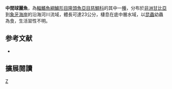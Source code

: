 {{Speciesbox 
| genus = Tylochromis
| species = intermedius
| status = LC
| status_system = IUCN3.1
| authority = [[Boulenger|Boulenger]], 1916
| synonyms = *''Pelmatochromis intermedius''<br /><small>Boulenger, 1916</small>
}}

'''中間球麗魚'''，為[[輻鰭魚綱|輻鰭魚綱]][[鱸形目|鱸形目]][[隆頭魚亞目|隆頭魚亞目]][[慈鯛科|慈鯛科]]的其中一[[種|種]]，分布於[[非洲|非洲]][[甘比亞|甘比亞]]到[[象牙海岸|象牙海岸]]的沿海河川流域，體長可達23公分，棲息在底中層水域，以[[昆蟲|昆蟲]]幼蟲為食，生活習性不明。
==参考文献==
*{{FishBase_species|genus=Tylochromis|species=intermedius|year=2013|month=5}}

== 擴展閱讀 ==
{{refbegin}}
{{wikispecies-inline|Tylochromis intermedius|中間球麗魚}}
{{refend}}
{{Taxonbar|from=Q2516214}}

[[Category:球麗魚屬|Z]]


{{鱸形目小作品}}